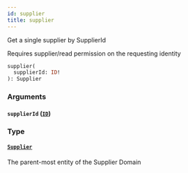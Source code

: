```yaml
---
id: supplier
title: supplier
---
```



Get a single supplier by SupplierId

Requires supplier/read permission on the requesting identity


```graphql
supplier(
  supplierId: ID!
): Supplier

```


### Arguments

#### `supplierId` ([`ID`](/developers/supplier-apis/supply-api/graphql/reference/scalars/id))




### Type

#### [`Supplier`](/developers/supplier-apis/supply-api/graphql/reference/objects/supplier) 

The parent-most entity of the Supplier Domain




